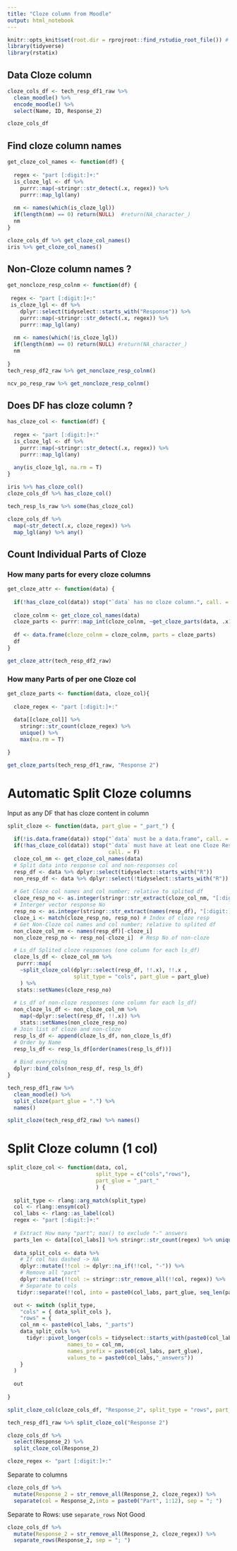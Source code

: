 ```yaml
---
title: "Cloze column from Moodle"
output: html_notebook
---
```


```r
knitr::opts_knit$set(root.dir = rprojroot::find_rstudio_root_file()) # Set WD to Root
library(tidyverse)
library(rstatix)
```

## Data Cloze column

```r
cloze_cols_df <- tech_resp_df1_raw %>% 
  clean_moodle() %>% 
  encode_moodle() %>% 
  select(Name, ID, Response_2)

cloze_cols_df
```

## Find cloze column names

```r
get_cloze_col_names <- function(df) {
  
  regex <- "part [:digit:]+:"
  is_cloze_lgl <- df %>% 
    purrr::map(~stringr::str_detect(.x, regex)) %>% 
    purrr::map_lgl(any)
  
  nm <- names(which(is_cloze_lgl))
  if(length(nm) == 0) return(NULL)  #return(NA_character_)
  nm
}

cloze_cols_df %>% get_cloze_col_names()
iris %>% get_cloze_col_names()
```

## Non-Cloze column names ?

```r
get_noncloze_resp_colnm <- function(df) {
  
 regex <- "part [:digit:]+:"
 is_cloze_lgl <- df %>% 
    dplyr::select(tidyselect::starts_with("Response")) %>% 
    purrr::map(~stringr::str_detect(.x, regex)) %>% 
    purrr::map_lgl(any) 
 
  nm <- names(which(!is_cloze_lgl))
  if(length(nm) == 0) return(NULL) #return(NA_character_)
  nm
  
}
tech_resp_df2_raw %>% get_noncloze_resp_colnm()

ncv_po_resp_raw %>% get_noncloze_resp_colnm()
```

## Does DF has cloze column ?

```r
has_cloze_col <- function(df) {
  
  regex <- "part [:digit:]+:"
  is_cloze_lgl <- df %>% 
    purrr::map(~stringr::str_detect(.x, regex)) %>% 
    purrr::map_lgl(any)
  
  any(is_cloze_lgl, na.rm = T)
}

iris %>% has_cloze_col()
cloze_cols_df %>% has_cloze_col()
```

```r
tech_resp_ls_raw %>% some(has_cloze_col)
```



```r
cloze_cols_df %>% 
  map(~str_detect(.x, cloze_regex)) %>% 
  map_lgl(any) %>% any()
```


## Count Individual Parts of Cloze 


### How many **parts** for every cloze columns

```r
get_cloze_attr <- function(data) {
  
  if(!has_cloze_col(data)) stop("`data` has no cloze column.", call. = F)
  
  cloze_colnm <- get_cloze_col_names(data)
  cloze_parts <- purrr::map_int(cloze_colnm, ~get_cloze_parts(data, .x))
  
  df <- data.frame(cloze_colnm = cloze_colnm, parts = cloze_parts)
  df
}

get_cloze_attr(tech_resp_df2_raw)
```


### How many Parts of per one Cloze col

```r
get_cloze_parts <- function(data, cloze_col){
  
  cloze_regex <- "part [:digit:]+:"
  
  data[[cloze_col]] %>% 
    stringr::str_count(cloze_regex) %>% 
    unique() %>% 
    max(na.rm = T)

}

get_cloze_parts(tech_resp_df1_raw, "Response 2")
```



# Automatic Split Cloze columns

Input as any DF that has cloze content in column

```r
split_cloze <- function(data, part_glue = "_part_") {
  
  if(!is.data.frame(data)) stop("`data` must be a data.frame", call. = F)
  if(!has_cloze_col(data)) stop("`data` must have at leat one Cloze Response column.", 
                                call. = F)
  cloze_col_nm <- get_cloze_col_names(data)
  # Split data into response col and non-responses col
  resp_df <- data %>% dplyr::select(tidyselect::starts_with("R"))
  non_resp_df <- data %>% dplyr::select(!tidyselect::starts_with("R"))
  
  # Get Cloze col names and col number; relative to splited df
  cloze_resp_no <- as.integer(stringr::str_extract(cloze_col_nm, "[:digit:]+")) 
  # Interger vector response No 
  resp_no <- as.integer(stringr::str_extract(names(resp_df), "[:digit:]+"))
  cloze_i <- match(cloze_resp_no, resp_no) # Index of cloze resp
  # Get Non-Cloze col names and col number; relative to splited df
  non_cloze_col_nm <- names(resp_df)[-cloze_i]
  non_cloze_resp_no <- resp_no[-cloze_i]  # Resp No of non-cloze

  # Ls_df Splited cloze responses (one column for each ls_df)
  cloze_ls_df <- cloze_col_nm %>%
   purrr::map(
    ~split_cloze_col(dplyr::select(resp_df, !!.x), !!.x , 
                     split_type = "cols", part_glue = part_glue)
    ) %>% 
   stats::setNames(cloze_resp_no)
  
  # Ls_df of non-cloze responses (one column for each ls_df)
  non_cloze_ls_df <- non_cloze_col_nm %>% 
    map(~dplyr::select(resp_df, !!.x)) %>% 
    stats::setNames(non_cloze_resp_no)
  # Join list of cloze and non-cloze
  resp_ls_df <- append(cloze_ls_df, non_cloze_ls_df)
  # Order by Name
  resp_ls_df <- resp_ls_df[order(names(resp_ls_df))]
  
  # Bind everything
  dplyr::bind_cols(non_resp_df, resp_ls_df)
}

tech_resp_df1_raw %>% 
  clean_moodle() %>% 
  split_cloze(part_glue = ".") %>% 
  names()
```



```r
split_cloze(tech_resp_df2_raw) %>% names()
```



# Split Cloze column (1 col)

```r
split_cloze_col <- function(data, col, 
                            split_type = c("cols","rows"),
                            part_glue = "_part_"
                            ) {
  
  split_type <- rlang::arg_match(split_type)
  col <- rlang::ensym(col)
  col_labs <- rlang::as_label(col)
  regex <- "part [:digit:]+:"
  
  # Extract How many "part"; max() to exclude "-" answers
  parts_len <- data[[col_labs]] %>% stringr::str_count(regex) %>% unique() %>% max(na.rm = T)
  
  data_split_cols <- data %>%
    # If col has dashed -> NA
    dplyr::mutate(!!col := dplyr::na_if(!!col, "-")) %>% 
    # Remove all "part"
    dplyr::mutate(!!col := stringr::str_remove_all(!!col, regex)) %>%
    # Separate to cols
   tidyr::separate(!!col, into = paste0(col_labs, part_glue, seq_len(parts_len)), sep = "; ")

  out <- switch (split_type,
    "cols" = { data_split_cols },
    "rows" = {
    col_nm <- paste0(col_labs, "_parts")
    data_split_cols %>%
      tidyr::pivot_longer(cols = tidyselect::starts_with(paste0(col_labs, part_glue)),
                   names_to = col_nm,
                   names_prefix = paste0(col_labs, part_glue),
                   values_to = paste0(col_labs,"_answers"))
    }
  )
  
  out
  
}

split_cloze_col(cloze_cols_df, "Response_2", split_type = "rows", part_glue = "a") 

tech_resp_df1_raw %>% split_cloze_col("Response 2")
```

```r
cloze_cols_df %>% 
  select(Response_2) %>% 
  split_cloze_col(Response_2)
```




```r
cloze_regex <- "part [:digit:]+:"
```


Separate to columns

```r
cloze_cols_df %>% 
  mutate(Response_2 = str_remove_all(Response_2, cloze_regex)) %>% 
  separate(col = Response_2,into = paste0("Part", 1:12), sep = "; ")
```



Separate to Rows: use `separate_rows` Not Good

```r
cloze_cols_df %>% 
  mutate(Response_2 = str_remove_all(Response_2, cloze_regex)) %>% 
  separate_rows(Response_2, sep = "; ")
```



